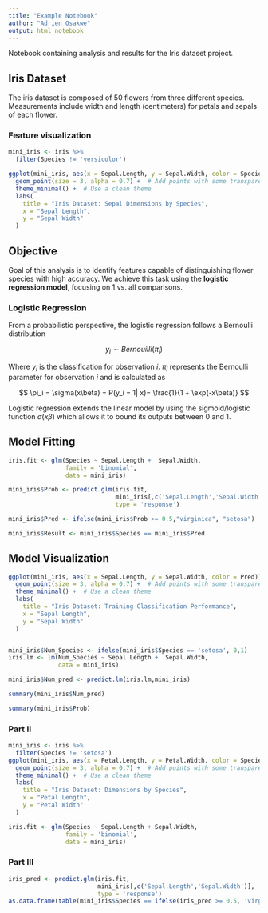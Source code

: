 ---
title: "Example Notebook"
author: "Adrien Osakwe"
output: html_notebook
---

Notebook containing analysis and results for the Iris dataset project.

## Iris Dataset

The iris dataset is composed of 50 flowers from three different species. Measurements include width and length (centimeters) for petals and sepals of each flower.

### Feature visualization

```{r}
mini_iris <- iris %>%
  filter(Species != 'versicolor')

ggplot(mini_iris, aes(x = Sepal.Length, y = Sepal.Width, color = Species)) +
  geom_point(size = 3, alpha = 0.7) +  # Add points with some transparency
  theme_minimal() +  # Use a clean theme
  labs(
    title = "Iris Dataset: Sepal Dimensions by Species",
    x = "Sepal Length",
    y = "Sepal Width"
  )

```

## Objective

Goal of this analysis is to identify features capable of distinguishing flower species with high accuracy. We achieve this task using the **logistic regression model**, focusing on 1 vs. all comparisons.

### Logistic Regression

From a probabilistic perspective, the logistic regression follows a Bernoulli distribution

$$
y_i \sim Bernouilli(\pi_i)
$$

Where $y_i$ is the classification for observation $i$. $\pi_i$ represents the Bernoulli parameter for observation $i$ and is calculated as

$$
\pi_i = \sigma(x\beta) = P(y_i = 1| x)=  \frac{1}{1 + \exp(-x\beta)}
$$

Logistic regression extends the linear model by using the sigmoid/logistic function $\sigma(x\beta)$ which allows it to bound its outputs between 0 and 1.

## Model Fitting

```{r}


iris.fit <- glm(Species ~ Sepal.Length +  Sepal.Width,
                family = 'binomial',
                data = mini_iris)

mini_iris$Prob <- predict.glm(iris.fit,
                              mini_iris[,c('Sepal.Length','Sepal.Width')],
                              type = 'response')

mini_iris$Pred <- ifelse(mini_iris$Prob >= 0.5,"virginica", "setosa")

mini_iris$Result <- mini_iris$Species == mini_iris$Pred

```

## Model Visualization

```{r}

ggplot(mini_iris, aes(x = Sepal.Length, y = Sepal.Width, color = Pred)) +
  geom_point(size = 3, alpha = 0.7) +  # Add points with some transparency
  theme_minimal() +  # Use a clean theme
  labs(
    title = "Iris Dataset: Training Classification Performance",
    x = "Sepal Length",
    y = "Sepal Width"
  )


mini_iris$Num_Species <- ifelse(mini_iris$Species == 'setosa', 0,1)
iris.lm <- lm(Num_Species ~ Sepal.Length +  Sepal.Width,
              data = mini_iris)

mini_iris$Num_pred <- predict.lm(iris.lm,mini_iris)

summary(mini_iris$Num_pred)

summary(mini_iris$Prob)


```

### Part II

```{r}

mini_iris <- iris %>%
  filter(Species != 'setosa')
ggplot(mini_iris, aes(x = Petal.Length, y = Petal.Width, color = Species)) +
  geom_point(size = 3, alpha = 0.7) +  # Add points with some transparency
  theme_minimal() +  # Use a clean theme
  labs(
    title = "Iris Dataset: Dimensions by Species",
    x = "Petal Length",
    y = "Petal Width"
  )

iris.fit <- glm(Species ~ Sepal.Length + Sepal.Width,
                family = 'binomial',
                data = mini_iris)

```

### Part III

```{r}

iris_pred <- predict.glm(iris.fit,
                         mini_iris[,c('Sepal.Length','Sepal.Width')],
                         type = 'response')
as.data.frame(table(mini_iris$Species == ifelse(iris_pred >= 0.5, 'virginica','versicolor')))
```

